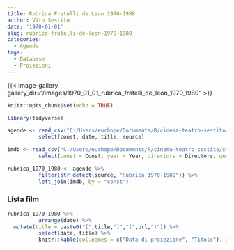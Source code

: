 ```yaml
---
title: Rubrica Fratelli de Leon 1970-1980
author: Vito Sestito
date: '1970-01-01'
slug: rubrica-fratelli-de-leon-1970-1980
categories:
  - Agende
tags:
  - Database
  - Proiezioni
---
```


{{< image-gallery gallery_dir="/images/1970_01_01_rubrica_fratelli_de_leon_1970_1980" >}}
```r
knitr::opts_chunk$set(echo = TRUE)

library(tidyverse)

agende <- read_csv("C:/Users/eurhope/Documents/R/cinema-teatro-sestito/static/data/programmazione_agende.csv") %>%
          select(const, date, title, source)

imdb <- read_csv("C:/Users/eurhope/Documents/R/cinema-teatro-sestito/static/data/programmazione_imdb.csv") %>%
          select(const = Const, year = Year, directors = Directors, genres = Genres, imdb_rating = `IMDb Rating`, runtime = `Runtime (mins)`, url = URL)

rubrica_1970_1980 <- agende %>%
          filter(str_detect(source, "Rubrica 1970-1980")) %>%
          left_join(imdb, by = "const")
```
### Lista film
```r
rubrica_1970_1980 %>%
          arrange(date) %>%
  mutate(title = paste0("[",title,"]","(",url,")")) %>%
          select(date, title) %>%
          knitr::kable(col.names = c("Data di proiezione", "Titolo"), align = c("l", "l", "l"))
```